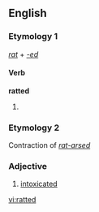 ==English==

===Etymology 1===
''[[rat#Verb|rat]]'' + ''[[-ed]]''

====Verb====
'''ratted'''

# {{past of|rat}}

===Etymology 2===
Contraction of ''[[rat-arsed]]''

===Adjective===
{{en-adj}}

# {{context|British|slang}} [[intoxicated]]

[[vi:ratted]]